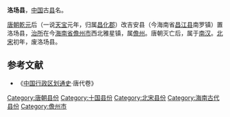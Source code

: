 {{Not|洛陽|洛場村}}
'''洛场县'''，[[中国|中国]]古[[县|县]]名。

[[唐朝|唐朝]][[乾元_(唐朝)|乾元]]后（一说[[天宝_(唐朝)|天宝]]元年，归属[[昌化郡|昌化郡]]）改吉安县（今海南省[[昌江县|昌江县]]南罗镇）置洛场县，[[治所|治所]]在今[[海南省|海南省]][[儋州市|儋州市]]西北雅星镇，属[[儋州_(古代)|儋州]]。唐朝灭亡后，属于[[南汉|南汉]]。[[北宋|北宋]]初年，废洛场县。 

==参考文献==
*《[[中国行政区划通史|中国行政区划通史]]·唐代卷》
{{海南行政区划小作品}}
{{DEFAULTSORT:L}}
[[Category:唐朝县份|Category:唐朝县份]]
[[Category:十国县份|Category:十国县份]]
[[Category:北宋县份|Category:北宋县份]]
[[Category:海南古代县份|Category:海南古代县份]]
[[Category:儋州市|Category:儋州市]]